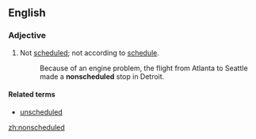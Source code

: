 ==English==
===Adjective===
{{en-adj|-}}
# Not [[scheduled]]; not according to [[schedule]].
#:Because of an engine problem, the flight from Atlanta to Seattle made a '''nonscheduled''' stop in Detroit.

====Related terms====
*[[unscheduled]]

[[zh:nonscheduled]]